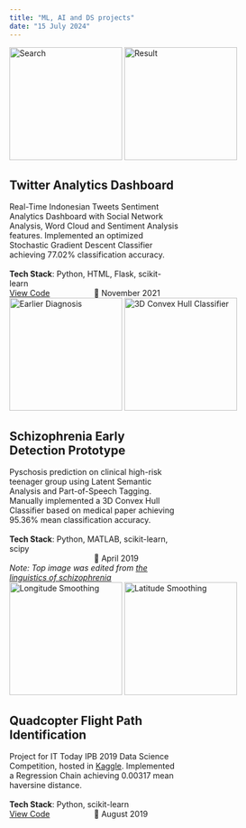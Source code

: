 ---
title: "ML, AI and DS projects"
date: "15 July 2024"
---

::: {layout="[25,75]"}

```{=html}
<div class="image-container">
    <img src="https://raw.githubusercontent.com/abyoso-hapsoro/twitter-analytics-project/main/appendix/search%20-%20After.png" width=200 alt="Search" title="Search"/>
    <img src="https://raw.githubusercontent.com/abyoso-hapsoro/twitter-analytics-project/main/appendix/out2%20-%20After.png" width=200 alt="Result" title="Result"/>
</div>
```

```{=html}
<div style="width:300;">
    <h2>Twitter Analytics Dashboard</h2>
    Real-Time Indonesian Tweets Sentiment Analytics Dashboard with Social Network Analysis, Word Cloud and Sentiment Analysis features. Implemented an optimized Stochastic Gradient Descent Classifier achieving 77.02% classification accuracy.<br><br>
    <b>Tech Stack</b>: Python, HTML, Flask, scikit-learn<br>
    <div style="width:150; float:left;"><i class="bi bi-github"></i> <a href="https://github.com/abyoso-hapsoro/twitter-analytics-project">View Code</a></div>
    <div style="width:150; float:right;">📅 November 2021</div>
</div>
<div style="clear: both;"></div>
```

```{=html}
<div class="image-container">
    <img src="../images/Earlier_Diagnosis.png" width=200 alt="Earlier Diagnosis" title="Earlier Diagnosis"/>
    <img src="../images/CHC.png" width=200 alt="3D Convex Hull Classifier" title="3D Convex Hull Classifier"/>
</div>
```

```{=html}
<div style="width:300;">
    <h2>Schizophrenia Early Detection Prototype</h2>
    Pyschosis prediction on clinical high-risk teenager group using Latent Semantic Analysis and Part-of-Speech Tagging. Manually implemented a 3D Convex Hull Classifier based on medical paper achieving 95.36% mean classification accuracy.<br><br>
    <b>Tech Stack</b>: Python, MATLAB, scikit-learn, scipy<br>
    <div style="width:150; float:right;">📅 April 2019</div><br>   
    <i>Note: Top image was edited from <a href="https://psycnet.apa.org/record/2015-41156-001">the linguistics of schizophrenia</a></i>
</div>
<div style="clear: both;"></div>
```

```{=html}
<div class="image-container">
    <img src="https://github.com/abyoso-hapsoro/past-works/assets/51505905/d5ebd01a-0098-46bb-b178-41da23df83d7" width=200 alt="Longitude Smoothing" title="Longitude Smoothing"/>
    <img src="https://github.com/abyoso-hapsoro/past-works/assets/51505905/a1267b11-f09a-4a62-a312-bc065bec10f4" width=200 alt="Latitude Smoothing" title="Latitude Smoothing"/>
</div>
```

```{=html}
<div style="width:300;">
    <h2>Quadcopter Flight Path Identification</h2>
    Project for IT Today IPB 2019 Data Science Competition, hosted in <a href="https://kaggle.com/competitions/ittodaydsc2019">Kaggle</a>. Implemented a Regression Chain achieving 0.00317 mean haversine distance.<br><br>
    <b>Tech Stack</b>: Python, scikit-learn<br>
    <div style="width:150; float:left;"><i class="bi bi-github"></i> <a href="https://github.com/abyoso-hapsoro/past-works/tree/main/Competition/Quadcopter%20Flight%20Path%20Identification">View Code</a></div>
    <div style="width:150; float:right;">📅 August 2019</div>
</div>
<div style="clear: both;"></div>
```

:::